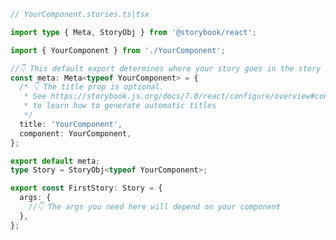 ```ts
// YourComponent.stories.ts|tsx

import type { Meta, StoryObj } from '@storybook/react';

import { YourComponent } from './YourComponent';

//👇 This default export determines where your story goes in the story list
const meta: Meta<typeof YourComponent> = {
  /* 👇 The title prop is optional.
   * See https://storybook.js.org/docs/7.0/react/configure/overview#configure-story-loading
   * to learn how to generate automatic titles
   */
  title: 'YourComponent',
  component: YourComponent,
};

export default meta;
type Story = StoryObj<typeof YourComponent>;

export const FirstStory: Story = {
  args: {
    //👇 The args you need here will depend on your component
  },
};
```
